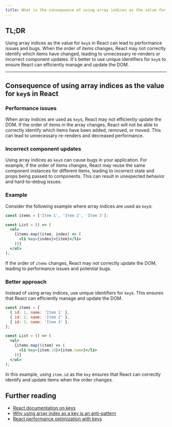 ```yaml
---
title: What is the consequence of using array indices as the value for `key`s in React?
---
```


## TL;DR

Using array indices as the value for `key`s in React can lead to performance issues and bugs. When the order of items changes, React may not correctly identify which items have changed, leading to unnecessary re-renders or incorrect component updates. It's better to use unique identifiers for `key`s to ensure React can efficiently manage and update the DOM.

---

## Consequence of using array indices as the value for `key`s in React

### Performance issues

When array indices are used as `key`s, React may not efficiently update the DOM. If the order of items in the array changes, React will not be able to correctly identify which items have been added, removed, or moved. This can lead to unnecessary re-renders and decreased performance.

### Incorrect component updates

Using array indices as `key`s can cause bugs in your application. For example, if the order of items changes, React may reuse the same component instances for different items, leading to incorrect state and props being passed to components. This can result in unexpected behavior and hard-to-debug issues.

### Example

Consider the following example where array indices are used as `key`s:

```jsx
const items = ['Item 1', 'Item 2', 'Item 3'];

const List = () => (
  <ul>
    {items.map((item, index) => (
      <li key={index}>{item}</li>
    ))}
  </ul>
);
```

If the order of `items` changes, React may not correctly update the DOM, leading to performance issues and potential bugs.

### Better approach

Instead of using array indices, use unique identifiers for `key`s. This ensures that React can efficiently manage and update the DOM.

```jsx
const items = [
  { id: 1, name: 'Item 1' },
  { id: 2, name: 'Item 2' },
  { id: 3, name: 'Item 3' },
];

const List = () => (
  <ul>
    {items.map((item) => (
      <li key={item.id}>{item.name}</li>
    ))}
  </ul>
);
```

In this example, using `item.id` as the `key` ensures that React can correctly identify and update items when the order changes.

## Further reading

- [React documentation on keys](https://reactjs.org/docs/lists-and-keys.html#keys)
- [Why using array index as a key is an anti-pattern](https://medium.com/@robinpokorny/index-as-a-key-is-an-anti-pattern-e0349aece318)
- [React performance optimization with keys](https://kentcdodds.com/blog/understanding-reacts-key-prop)

